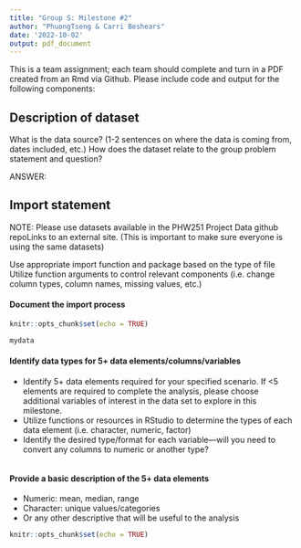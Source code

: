 ```yaml
---
title: "Group S: Milestone #2"
author: "PhuongTseng & Carri Beshears"
date: '2022-10-02'
output: pdf_document
---
```


This is a team assignment; each team should complete and turn in a PDF created 
from an Rmd via Github. Please include code and output for the following components:

## Description of dataset
What is the data source? (1-2 sentences on where the data is coming from, dates included, etc.)
How does the dataset relate to the group problem statement and question?

ANSWER: 

## Import statement
NOTE: Please use datasets available in the PHW251 Project Data github repoLinks to an external site. 
(This is important to make sure everyone is using the same datasets)

Use appropriate import function and package based on the type of file
Utilize function arguments to control relevant components 
(i.e. change column types, column names, missing values, etc.)

#### Document the import process
```r
knitr::opts_chunk$set(echo = TRUE)

mydata


```

\newpage

#### Identify data types for 5+ data elements/columns/variables
- Identify 5+ data elements required for your specified scenario. If <5 elements are required to complete the analysis, please choose additional variables of interest in the data set to explore in this milestone.
- Utilize functions or resources in RStudio to determine the types of each data element (i.e. character, numeric, factor)
- Identify the desired type/format for each variable—will you need to convert any columns to numeric or another type?
```r




```

\newpage

#### Provide a basic description of the 5+ data elements
- Numeric: mean, median, range
- Character:  unique values/categories
- Or any other descriptive that will be useful to the analysis

```r
knitr::opts_chunk$set(echo = TRUE)



```
